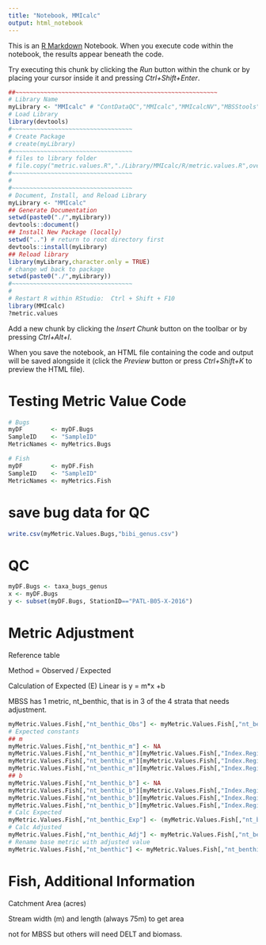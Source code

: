 ```yaml
---
title: "Notebook, MMIcalc"
output: html_notebook
---
```


This is an [R Markdown](http://rmarkdown.rstudio.com) Notebook. When you execute code within the notebook, the results appear beneath the code. 

Try executing this chunk by clicking the *Run* button within the chunk or by placing your cursor inside it and pressing *Ctrl+Shift+Enter*. 

```r
##~~~~~~~~~~~~~~~~~~~~~~~~~~~~~~~~~~~~~~~~~~~~~~~~~~~~~~~~~
# Library Name
myLibrary <- "MMIcalc" # "ContDataQC","MMIcalc","MMIcalcNV","MBSStools","XC95"
# Load Library
library(devtools)
#~~~~~~~~~~~~~~~~~~~~~~~~~~~~~~~~~~
# Create Package
# create(myLibrary)
#~~~~~~~~~~~~~~~~~~~~~~~~~~~~~~~~~~
# files to library folder
# file.copy("metric.values.R","./Library/MMIcalc/R/metric.values.R",overwrite=TRUE)
#~~~~~~~~~~~~~~~~~~~~~~~~~~~~~~~~~~
#
#~~~~~~~~~~~~~~~~~~~~~~~~~~~~~~~~~~
# Document, Install, and Reload Library
myLibrary <- "MMIcalc"
## Generate Documentation
setwd(paste0("./",myLibrary))
devtools::document()
## Install New Package (locally)
setwd("..") # return to root directory first
devtools::install(myLibrary)
## Reload library
library(myLibrary,character.only = TRUE)
# change wd back to package
setwd(paste0("./",myLibrary))
#~~~~~~~~~~~~~~~~~~~~~~~~~~~~~~~~~~
#
# Restart R within RStudio:  Ctrl + Shift + F10
library(MMIcalc)
?metric.values
```

Add a new chunk by clicking the *Insert Chunk* button on the toolbar or by pressing *Ctrl+Alt+I*.

When you save the notebook, an HTML file containing the code and output will be saved alongside it (click the *Preview* button or press *Ctrl+Shift+K* to preview the HTML file).

# Testing Metric Value Code
```r
# Bugs
myDF        <- myDF.Bugs
SampleID    <- "SampleID"
MetricNames <- myMetrics.Bugs

# Fish
myDF        <- myDF.Fish
SampleID    <- "SampleID"
MetricNames <- myMetrics.Fish

```

# save bug data for QC
```r
write.csv(myMetric.Values.Bugs,"bibi_genus.csv")
```



# QC
```r
myDF.Bugs <- taxa_bugs_genus
x <- myDF.Bugs
y <- subset(myDF.Bugs, StationID=="PATL-B05-X-2016")

```



# Metric Adjustment

Reference table

Method = Observed / Expected

Calculation of Expected (E)
Linear is y = m*x +b

MBSS has 1 metric, nt_benthic, that is in 3 of the 4 strata that needs adjustment.

```r
myMetric.Values.Fish[,"nt_benthic_Obs"] <- myMetric.Values.Fish[,"nt_benthic"]
# Expected constants
## m
myMetric.Values.Fish[,"nt_benthic_m"] <- NA
myMetric.Values.Fish[,"nt_benthic_m"][myMetric.Values.Fish[,"Index.Region"]=="COASTAL"]   <- 1.69
myMetric.Values.Fish[,"nt_benthic_m"][myMetric.Values.Fish[,"Index.Region"]=="EPIEDMONT"] <- 1.25
myMetric.Values.Fish[,"nt_benthic_m"][myMetric.Values.Fish[,"Index.Region"]=="HIGHLAND"]  <- 1.23
## b
myMetric.Values.Fish[,"nt_benthic_b"] <- NA
myMetric.Values.Fish[,"nt_benthic_b"][myMetric.Values.Fish[,"Index.Region"]=="COASTAL"]   <- -3.33
myMetric.Values.Fish[,"nt_benthic_b"][myMetric.Values.Fish[,"Index.Region"]=="EPIEDMONT"] <- -2.36
myMetric.Values.Fish[,"nt_benthic_b"][myMetric.Values.Fish[,"Index.Region"]=="HIGHLAND"] <- -2.35
# Calc Expected
myMetric.Values.Fish[,"nt_benthic_Exp"] <- (myMetric.Values.Fish[,"nt_benthic_m"] * log10(myMetric.Values.Fish[,"Catchment"])) + myMetric.Values.Fish[,"nt_benthic_b"]
# Calc Adjusted
myMetric.Values.Fish[,"nt_benthic_Adj"] <- myMetric.Values.Fish[,"nt_benthic_Obs"] / myMetric.Values.Fish[,"nt_benthic_Exp"]
# Rename base metric with adjusted value
myMetric.Values.Fish[,"nt_benthic"] <- myMetric.Values.Fish[,"nt_benthic_Adj"]


```


# Fish, Additional Information

Catchment Area (acres)

Stream width (m) and length (always 75m) to get area

not for MBSS but others will need DELT and biomass.




